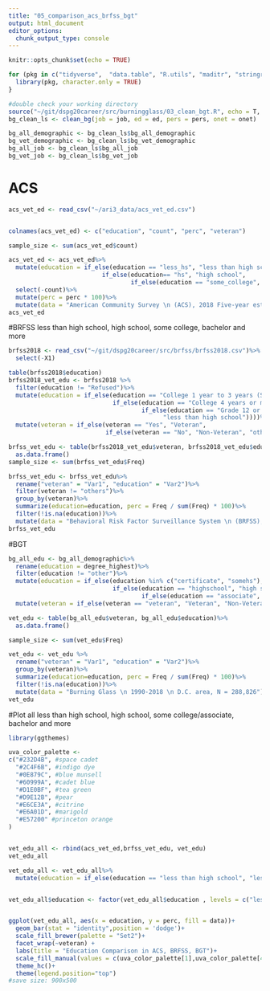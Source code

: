 ```yaml
---
title: "05_comparison_acs_brfss_bgt"
output: html_document
editor_options: 
  chunk_output_type: console
---
```


```r
knitr::opts_chunk$set(echo = TRUE)
```

```r
for (pkg in c("tidyverse",  "data.table", "R.utils", "maditr", "stringr", "stringi", "dplyr", "ggplot2", "lubridate", "gt", "DataExplorer", "tidycensus")) {
  library(pkg, character.only = TRUE)
}

#double check your working directory
source("~/git/dspg20career/src/burningglass/03_clean_bgt.R", echo = T, prompt.echo = "", spaced = F)
bg_clean_ls <- clean_bg(job = job, ed = ed, pers = pers, onet = onet)

bg_all_demographic <- bg_clean_ls$bg_all_demographic
bg_vet_demographic <- bg_clean_ls$bg_vet_demographic
bg_all_job <- bg_clean_ls$bg_all_job
bg_vet_job <- bg_clean_ls$bg_vet_job
```


# ACS
```r
acs_vet_ed <- read_csv("~/ari3_data/acs_vet_ed.csv")


colnames(acs_vet_ed) <- c("education", "count", "perc", "veteran")

sample_size <- sum(acs_vet_ed$count)

acs_vet_ed <- acs_vet_ed%>%
  mutate(education = if_else(education == "less_hs", "less than high school", 
                          if_else(education== "hs", "high school", 
                                  if_else(education == "some_college", "some college/associate", "bachelor and more"))))%>%
  select(-count)%>%
  mutate(perc = perc * 100)%>%
  mutate(data = "American Community Survey \n (ACS), 2018 Five-year estimates \n D.C. area, N = 4,144,490")
acs_vet_ed
```

#BRFSS
less than high school, high school, some college, bachelor and more
```r
brfss2018 <- read_csv("~/git/dspg20career/src/brfss/brfss2018.csv")%>%
  select(-X1)

table(brfss2018$education)
brfss2018_vet_edu <- brfss2018 %>%
  filter(education != "Refused")%>%
  mutate(education = if_else(education == "College 1 year to 3 years (Some college or technical school)", "some college/associate",
                             if_else(education == "College 4 years or more (College graduate)", "bachelor and more",
                                     if_else(education == "Grade 12 or GED (High school graduate)", "high school",
                                           "less than high school"))))%>%
  mutate(veteran = if_else(veteran == "Yes", "Veteran",
                           if_else(veteran == "No", "Non-Veteran", "others")))

brfss_vet_edu <- table(brfss2018_vet_edu$veteran, brfss2018_vet_edu$education)%>%
  as.data.frame()
sample_size <- sum(brfss_vet_edu$Freq)

brfss_vet_edu <- brfss_vet_edu%>%
  rename("veteran" = "Var1", "education" = "Var2")%>%
  filter(veteran != "others")%>%
  group_by(veteran)%>%
  summarize(education=education, perc = Freq / sum(Freq) * 100)%>%
  filter(!is.na(education))%>%
  mutate(data = "Behavioral Risk Factor Surveillance System \n (BRFSS), 2018 \n National area, N = 435,300")
brfss_vet_edu
```

#BGT
```r
bg_all_edu <- bg_all_demographic%>%
  rename(education = degree_highest)%>%
  filter(education != "other")%>%
  mutate(education = if_else(education %in% c("certificate", "somehs"), "less than high school",
                             if_else(education == "highschool", "high school",
                                     if_else(education == "associate", "some college/associate", "bachelor and more"))))%>%
  mutate(veteran = if_else(veteran == "veteran", "Veteran", "Non-Veteran"))

vet_edu <- table(bg_all_edu$veteran, bg_all_edu$education)%>%
  as.data.frame()

sample_size <- sum(vet_edu$Freq)

vet_edu <- vet_edu %>%
  rename("veteran" = "Var1", "education" = "Var2")%>%
  group_by(veteran)%>%
  summarize(education=education, perc = Freq / sum(Freq) * 100)%>%
  filter(!is.na(education))%>% 
  mutate(data = "Burning Glass \n 1990-2018 \n D.C. area, N = 288,826")
vet_edu
```


#Plot all
less than high school, high school, some college/associate, bachelor and more

```r
library(ggthemes)

uva_color_palette <- 
c("#232D4B", #space cadet
  "#2C4F6B", #indigo dye
  "#0E879C", #blue munsell
  "#60999A", #cadet blue
  "#D1E0BF", #tea green
  "#D9E12B", #pear
  "#E6CE3A", #citrine
  "#E6A01D", #marigold
  "#E57200" #princeton orange
)


vet_edu_all <- rbind(acs_vet_ed,brfss_vet_edu, vet_edu)
vet_edu_all

vet_edu_all <- vet_edu_all%>%
  mutate(education = if_else(education == "less than high school", "less than \n high school", if_else(education == "some college/associate", "some college \n or associate", if_else(education == "bachelor and more", "bachelor \n and more", education))))


vet_edu_all$education <- factor(vet_edu_all$education , levels = c("less than \n high school","high school","some college \n or associate",  "bachelor \n and more"))


ggplot(vet_edu_all, aes(x = education, y = perc, fill = data))+
  geom_bar(stat = "identity",position = 'dodge')+
  scale_fill_brewer(palette = "Set2")+
  facet_wrap(~veteran) +
  labs(title = "Education Comparison in ACS, BRFSS, BGT")+ 
  scale_fill_manual(values = c(uva_color_palette[1],uva_color_palette[4],uva_color_palette[8])) + 
  theme_hc()+
  theme(legend.position="top") 
#save size: 900x500
```

